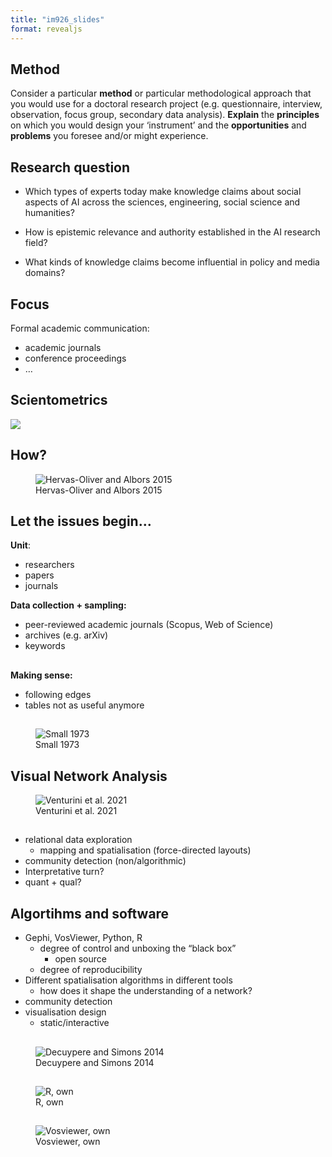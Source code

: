 ```yaml
---
title: "im926_slides"
format: revealjs
---
```


## Method

Consider a particular **method** or particular methodological approach that you would use for a doctoral research project (e.g. questionnaire, interview, observation, focus group, secondary data analysis). **Explain** the **principles** on which you would design your ‘instrument’ and the **opportunities** and **problems** you foresee and/or might experience.

## Research question 

:::{.incremental}

- Which types of experts today make knowledge claims about social aspects of AI across the sciences, engineering, social science and humanities? 

- How is epistemic relevance and authority established in the AI research field? 

- What kinds of knowledge claims become influential in policy and media domains?

:::

## Focus

Formal academic communication:

- academic journals
- conference proceedings
- ...

## Scientometrics

![](images/scientometrics.png)

## How?

![Hervas-Oliver and Albors 2015](images/methods.png)

## Let the issues begin...

**Unit**:

- researchers
- papers
- journals

**Data collection + sampling:**

- peer-reviewed academic journals (Scopus, Web of Science)
- archives (e.g. arXiv)
- keywords

##

**Making sense:**

- following edges
- tables not as useful anymore

##

![Small 1973](images/co-citation_table.png)

## Visual Network Analysis

![Venturini et al. 2021](images/vna.png)

## 

- relational data exploration 
  - mapping and spatialisation (force-directed layouts)
- community detection (non/algorithmic)
- Interpretative turn?
- quant + qual?

## Algortihms and software

- Gephi, VosViewer, Python, R
  - degree of control and unboxing the "black box"
      - open source
  - degree of reproducibility
- Different spatialisation algorithms in different tools
  - how does it shape the understanding of a network?
- community detection 
- visualisation design
  - static/interactive
  
  
##

![Decuypere and Simons 2014](images/eugene_original.png)


##

![R, own](images/redesign_clusters.png)


##

![Vosviewer, own](images/messy_network.png)